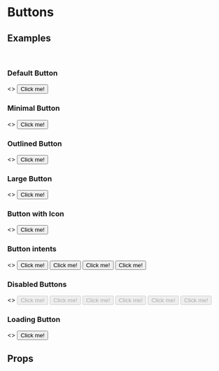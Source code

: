 
<Meta title="Button" component={Button} />

# Buttons

## Examples
<br />

### Default Button
<Preview>
  <Story name="Default Button">
    <>
      <Button>Click me!</Button>
    </>
  </Story>
</Preview>

### Minimal Button
<Preview>
  <Story name="Minimal Button">
    <>
      <Button minimal>Click me!</Button>
    </>
  </Story>
</Preview>

### Outlined Button
<Preview>
  <Story name="Outlined Button">
    <>
      <Button outline>Click me!</Button>
    </>
  </Story>
</Preview>

### Large Button
<Preview>
  <Story name="Large Button">
    <>
      <Button large>Click me!</Button>
    </>
  </Story>
</Preview>

### Button with Icon
<Preview>
  <Story name="Button with Icon">
    <>
      <Button icon="trash">Click me!</Button>
    </>
  </Story>
</Preview>

### Button intents
<Preview>
  <Story name="Button intents">
    <>
      <Button intent="primary" className="mr-2">Click me!</Button>
      <Button intent="warning" className="mr-2">Click me!</Button>
      <Button intent="danger" className="mr-2">Click me!</Button>
      <Button intent="neutral" className="mr-2">Click me!</Button>
    </>
  </Story>
</Preview>

### Disabled Buttons
<Preview>
  <Story name="Disabled Buttons">
    <>
      <Button disabled className="mr-2">Click me!</Button>
      <Button minimal disabled className="mr-2">Click me!</Button>
      <Button outline disabled className="mr-2">Click me!</Button>
      <Button intent="primary" disabled className="mr-2">Click me!</Button>
      <Button intent="warning" disabled className="mr-2">Click me!</Button>
      <Button intent="danger" disabled className="mr-2">Click me!</Button>
    </>
  </Story>
</Preview>

### Loading Button
<Preview>
  <Story name="Loading Button">
    <>
      <Button loading>Click me!</Button>
    </>
  </Story>
</Preview>

## Props
<Props of={Button} />